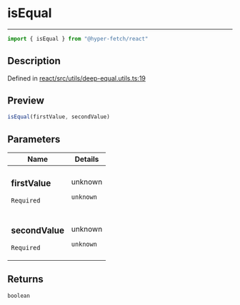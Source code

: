 

# isEqual

<div class="api-docs__separator" data-reactroot="">

---

</div><div class="api-docs__import" data-reactroot="">

```ts
import { isEqual } from "@hyper-fetch/react"
```

</div><div class="api-docs__section">

## Description

</div><div class="api-docs__description"><span class="api-docs__do-not-parse">



</span></div><p class="api-docs__definition">

Defined in [react/src/utils/deep-equal.utils.ts:19](https://github.com/BetterTyped/hyper-fetch/blob/c44d728f/packages/react/src/utils/deep-equal.utils.ts#L19)

</p><div class="api-docs__section">

## Preview

</div><div class="api-docs__preview fn">

```ts
isEqual(firstValue, secondValue)
```

</div><div class="api-docs__section">

## Parameters

</div><div class="api-docs__parameters"><table><thead><tr><th>Name</th><th>Details</th></tr></thead><tbody><tr param-data="firstValue"><td class="api-docs__param-name required">

### firstValue 

`Required`

</td><td class="api-docs__param-type">

unknown

`unknown`

</td></tr><tr param-data="secondValue"><td class="api-docs__param-name required">

### secondValue 

`Required`

</td><td class="api-docs__param-type">

unknown

`unknown`

</td></tr></tbody></table></div><div class="api-docs__section">

## Returns

</div><div class="api-docs__returns">

```ts
boolean
```

</div>